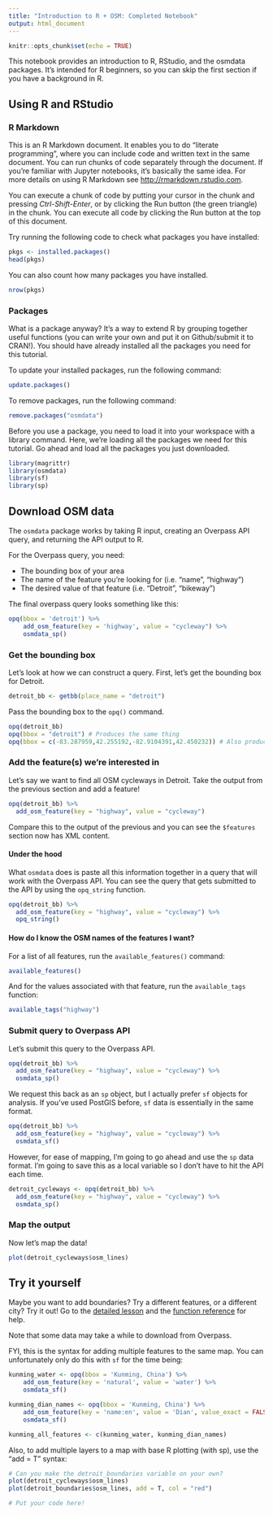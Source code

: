 ```yaml
---
title: "Introduction to R + OSM: Completed Notebook"
output: html_document
---
```


```r
knitr::opts_chunk$set(echo = TRUE)
```

This notebook provides an introduction to R, RStudio, and the osmdata packages. It's intended for R beginners, so you can skip the first section if you have a background in R.

## Using R and RStudio

### R Markdown

This is an R Markdown document. It enables you to do "literate programming", where you can include code and written text in the same document. You can run chunks of code separately through the document. If you're familiar with Jupyter notebooks, it's basically the same idea. For more details on using R Markdown see <http://rmarkdown.rstudio.com>.

You can execute a chunk of code by putting your cursor in the chunk and pressing *Ctrl-Shift-Enter*, or by clicking the Run button (the green triangle) in the chunk. You can execute all code by clicking the Run button at the top of this document.

Try running the following code to check what packages you have installed:

```r
pkgs <- installed.packages()
head(pkgs)
```
You can also count how many packages you have installed.
```r
nrow(pkgs)
```

### Packages

What is a package anyway? It's a way to extend R by grouping together useful functions (you can write your own and put it on Github/submit it to CRAN!). You should have already installed all the packages you need for this tutorial. 

To update your installed packages, run the following command:

```r
update.packages()
```

To remove packages, run the following command:
```r
remove.packages("osmdata")
```

Before you use a package, you need to load it into your workspace with a library command. Here, we're loading all the packages we need for this tutorial. Go ahead and load all the packages you just downloaded. 

```r
library(magrittr)
library(osmdata)
library(sf)
library(sp)
```

## Download OSM data

The `osmdata` package works by taking R input, creating an Overpass API query, and returning the API output to R.

For the Overpass query, you need:

- The bounding box of your area
- The name of the feature you're looking for (i.e. "name", "highway")
- The desired value of that feature (i.e. "Detroit", "bikeway")

The final overpass query looks something like this:
```r
opq(bbox = 'detroit') %>%
    add_osm_feature(key = 'highway', value = "cycleway") %>%
    osmdata_sp()
```

### Get the bounding box

Let's look at how we can construct a query. First, let's get the bounding box for Detroit.
```r
detroit_bb <- getbb(place_name = "detroit")
```

Pass the bounding box to the `opq()` command.
```r
opq(detroit_bb)
opq(bbox = "detroit") # Produces the same thing
opq(bbox = c(-83.287959,42.255192,-82.9104391,42.450232)) # Also produces the same thing
```

### Add the feature(s) we're interested in

Let's say we want to find all OSM cycleways in Detroit. Take the output from the previous section and add a feature!

```r
opq(detroit_bb) %>% 
  add_osm_feature(key = "highway", value = "cycleway")
```

Compare this to the output of the previous and you can see the `$features` section now has XML content. 

#### Under the hood
What `osmdata` does is paste all this information together in a query that will work with the Overpass API. You can see the query that gets submitted to the API by using the `opq_string` function. 

```r
opq(detroit_bb) %>% 
  add_osm_feature(key = "highway", value = "cycleway") %>% 
  opq_string()
```

#### How do I know the OSM names of the features I want?
For a list of all features, run the `available_features()` command:
```r
available_features()
```

And for the values associated with that feature, run the `available_tags` function:
```r
available_tags("highway")
```

### Submit query to Overpass API

Let's submit this query to the Overpass API.

```r
opq(detroit_bb) %>% 
  add_osm_feature(key = "highway", value = "cycleway") %>% 
  osmdata_sp()
```

We request this back as an `sp` object, but I actually prefer `sf` objects for analysis. If you've used PostGIS before, `sf` data is essentially in the same format. 
```r
opq(detroit_bb) %>% 
  add_osm_feature(key = "highway", value = "cycleway") %>% 
  osmdata_sf()
```

However, for ease of mapping, I'm going to go ahead and use the `sp` data format. I'm going to save this as a local variable so I don't have to hit the API each time.
```r
detroit_cycleways <- opq(detroit_bb) %>% 
  add_osm_feature(key = "highway", value = "cycleway") %>% 
  osmdata_sp()
```

### Map the output

Now let's map the data!
```r
plot(detroit_cycleways$osm_lines)
```

## Try it yourself

Maybe you want to add boundaries? Try a different features, or a different city? Try it out!
Go to the [detailed lesson](https://ropensci.github.io/osmdata/articles/osmdata.html) and the [function reference](https://ropensci.github.io/osmdata/reference/index.html) for help. 

Note that some data may take a while to download from Overpass.

FYI, this is the syntax for adding multiple features to the same map. You can unfortunately only do this with `sf` for the time being:
```r
kunming_water <- opq(bbox = 'Kunming, China') %>%
    add_osm_feature(key = 'natural', value = 'water') %>%
    osmdata_sf()

kunming_dian_names <- opq(bbox = 'Kunming, China') %>%
    add_osm_feature(key = 'name:en', value = 'Dian', value_exact = FALSE) %>%
    osmdata_sf()

kunming_all_features <- c(kunming_water, kunming_dian_names)
```

Also, to add multiple layers to a map with base R plotting (with sp), use the "add = T" syntax:
```r
# Can you make the detroit_boundaries variable on your own?
plot(detroit_cycleways$osm_lines)
plot(detroit_boundaries$osm_lines, add = T, col = "red")
```

```r
# Put your code here!
```
